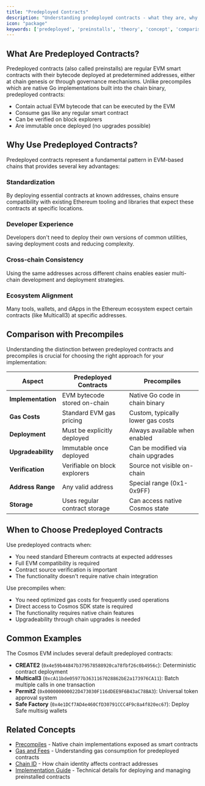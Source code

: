 ```yaml
---
title: "Predeployed Contracts"
description: "Understanding predeployed contracts - what they are, why they're used, and how they differ from precompiles"
icon: "package"
keywords: ['predeployed', 'preinstalls', 'theory', 'concept', 'comparison', 'precompiles']
---
```


## What Are Predeployed Contracts?

Predeployed contracts (also called preinstalls) are regular EVM smart contracts with their bytecode deployed at predetermined addresses, either at chain genesis or through governance mechanisms. Unlike precompiles which are native Go implementations built into the chain binary, predeployed contracts:

- Contain actual EVM bytecode that can be executed by the EVM
- Consume gas like any regular smart contract
- Can be verified on block explorers
- Are immutable once deployed (no upgrades possible)

## Why Use Predeployed Contracts?

Predeployed contracts represent a fundamental pattern in EVM-based chains that provides several key advantages:

### Standardization
By deploying essential contracts at known addresses, chains ensure compatibility with existing Ethereum tooling and libraries that expect these contracts at specific locations.

### Developer Experience
Developers don't need to deploy their own versions of common utilities, saving deployment costs and reducing complexity.

### Cross-chain Consistency
Using the same addresses across different chains enables easier multi-chain development and deployment strategies.

### Ecosystem Alignment
Many tools, wallets, and dApps in the Ethereum ecosystem expect certain contracts (like Multicall3) at specific addresses.

## Comparison with Precompiles

Understanding the distinction between predeployed contracts and precompiles is crucial for choosing the right approach for your implementation:

| Aspect | Predeployed Contracts | Precompiles |
|--------|----------------------|-------------|
| **Implementation** | EVM bytecode stored on-chain | Native Go code in chain binary |
| **Gas Costs** | Standard EVM gas pricing | Custom, typically lower gas costs |
| **Deployment** | Must be explicitly deployed | Always available when enabled |
| **Upgradeability** | Immutable once deployed | Can be modified via chain upgrades |
| **Verification** | Verifiable on block explorers | Source not visible on-chain |
| **Address Range** | Any valid address | Special range (0x1-0x9FF) |
| **Storage** | Uses regular contract storage | Can access native Cosmos state |

## When to Choose Predeployed Contracts

Use predeployed contracts when:
- You need standard Ethereum contracts at expected addresses
- Full EVM compatibility is required
- Contract source verification is important
- The functionality doesn't require native chain integration

Use precompiles when:
- You need optimized gas costs for frequently used operations
- Direct access to Cosmos SDK state is required
- The functionality requires native chain features
- Upgradeability through chain upgrades is needed

## Common Examples

The Cosmos EVM includes several default predeployed contracts:

- **CREATE2** (`0x4e59b44847b379578588920ca78fbf26c0b4956c`): Deterministic contract deployment
- **Multicall3** (`0xcA11bde05977b3631167028862bE2a173976CA11`): Batch multiple calls in one transaction
- **Permit2** (`0x000000000022D473030F116dDEE9F6B43aC78BA3`): Universal token approval system
- **Safe Factory** (`0x4e1DCf7AD4e460CfD30791CCC4F9c8a4f820ec67`): Deploy Safe multisig wallets

## Related Concepts

- [Precompiles](/evm/v0.4.x/documentation/smart-contracts/precompiles) - Native chain implementations exposed as smart contracts
- [Gas and Fees](/evm/v0.4.x/documentation/concepts/gas-and-fees) - Understanding gas consumption for predeployed contracts
- [Chain ID](/evm/v0.4.x/documentation/concepts/chain-id) - How chain identity affects contract addresses
- [Implementation Guide](/evm/v0.4.x/documentation/smart-contracts/predeployed-contracts/overview) - Technical details for deploying and managing preinstalled contracts
